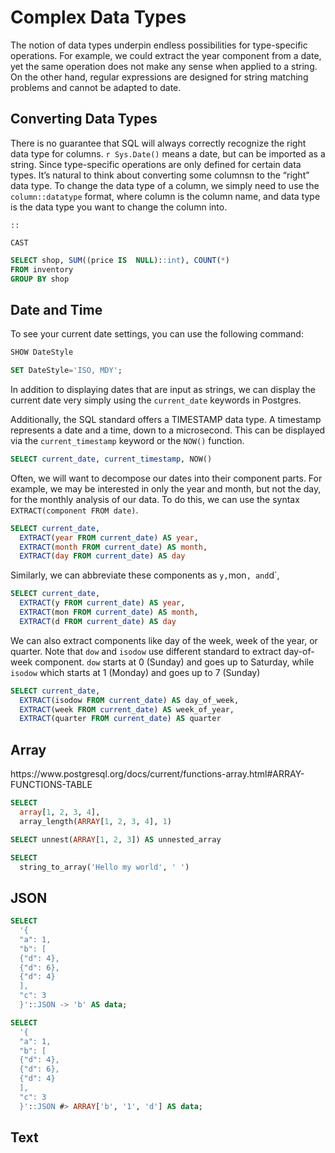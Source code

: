 
# Complex Data Types 

The notion of data types underpin endless possibilities for type-specific operations. For example, we could extract the year component from a date, yet the same operation does not make any sense when applied to a string. On the other hand, regular expressions are designed for string matching problems and cannot be adapted to date. 

## Converting Data Types 

There is no guarantee that SQL will always correctly recognize the right data type for columns. `r Sys.Date()` means a date, but can be imported as a string. Since type-specific operations are only defined for certain data types. It's natural to think about converting some columnsn to the "right" data type. To change the data type of a column, we simply need to use the `column::datatype` format,
where column is the column name, and data type is the data type you want to change the column into.

`::`

`CAST`


```sql
SELECT shop, SUM((price IS  NULL)::int), COUNT(*) 
FROM inventory
GROUP BY shop
```



## Date and Time 

To see your current date settings, you can use the following command:

```sql
SHOW DateStyle
```



```sql
SET DateStyle='ISO, MDY';
```

In addition to displaying dates that are input as strings, we can display the current date
very simply using the `current_date` keywords in Postgres. 

Additionally, the SQL standard offers a TIMESTAMP data type. A
timestamp represents a date and a time, down to a microsecond. This can be displayed via the `current_timestamp` keyword or the `NOW()` function. 
```sql
SELECT current_date, current_timestamp, NOW()
```

Often, we will want to decompose our dates into their component parts. For example,
we may be interested in only the year and month, but not the day, for the monthly
analysis of our data. To do this, we can use the syntax `EXTRACT(component FROM date)`.

```sql
SELECT current_date,
  EXTRACT(year FROM current_date) AS year,
  EXTRACT(month FROM current_date) AS month,
  EXTRACT(day FROM current_date) AS day
```

Similarly, we can abbreviate these components as `y, `mon`, and `d`,  

```sql
SELECT current_date,
  EXTRACT(y FROM current_date) AS year,
  EXTRACT(mon FROM current_date) AS month,
  EXTRACT(d FROM current_date) AS day
```

We can also extract components like day of the week, week of the year, or quarter. Note that `dow` and `isodow` use different standard to extract day-of-week component. `dow` starts at 0 (Sunday) and goes up to Saturday, while `isodow` which starts at
1 (Monday) and goes up to 7 (Sunday)

```sql
SELECT current_date,
  EXTRACT(isodow FROM current_date) AS day_of_week,
  EXTRACT(week FROM current_date) AS week_of_year,
  EXTRACT(quarter FROM current_date) AS quarter
```

## Array  


https://www.postgresql.org/docs/current/functions-array.html#ARRAY-FUNCTIONS-TABLE

```sql
SELECT 
  array[1, 2, 3, 4],
  array_length(ARRAY[1, 2, 3, 4], 1)
```

```sql
SELECT unnest(ARRAY[1, 2, 3]) AS unnested_array
```
```sql
SELECT 
  string_to_array('Hello my world', ' ')
```



## JSON       

```sql
SELECT
  '{
  "a": 1,
  "b": [
  {"d": 4},
  {"d": 6},
  {"d": 4}
  ],
  "c": 3
  }'::JSON -> 'b' AS data;
```


```sql
SELECT
  '{
  "a": 1,
  "b": [
  {"d": 4},
  {"d": 6},
  {"d": 4}
  ],
  "c": 3
  }'::JSON #> ARRAY['b', '1', 'd'] AS data;
```


## Text 

